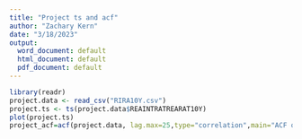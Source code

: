 ```yaml
---
title: "Project ts and acf"
author: "Zachary Kern"
date: "3/18/2023"
output:
  word_document: default
  html_document: default
  pdf_document: default
---
```


```r
library(readr)
project.data <- read_csv("RIRA10Y.csv")
project.ts <- ts(project.data$REAINTRATREARAT10Y)
plot(project.ts)
project_acf=acf(project.data, lag.max=25,type="correlation",main="ACF of Project Data")
```

